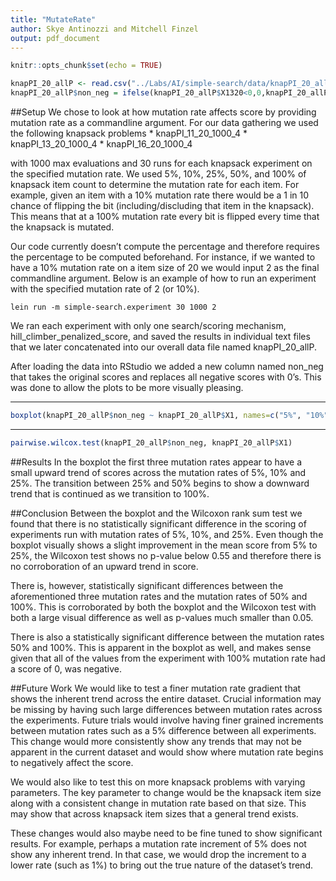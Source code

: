 ```yaml
---
title: "MutateRate"
author: Skye Antinozzi and Mitchell Finzel
output: pdf_document
---
```


```r
knitr::opts_chunk$set(echo = TRUE)
```

```r
knapPI_20_allP <- read.csv("../Labs/AI/simple-search/data/knapPI_20_allP", sep="")
knapPI_20_allP$non_neg = ifelse(knapPI_20_allP$X1320<0,0,knapPI_20_allP$X1320)
```

##Setup
We chose to look at how mutation rate affects score by providing mutation rate as a commandline argument. For our data gathering we used the following knapsack problems 
* knapPI_11_20_1000_4
* knapPI_13_20_1000_4
* knapPI_16_20_1000_4

with 1000 max evaluations and 30 runs for each knapsack experiment on the specified mutation rate. We used 5%, 10%, 25%, 50%, and 100% of knapsack item count to determine the mutation rate for each item. For example, given an item with a 10% mutation rate there would be a 1 in 10 chance of flipping the bit (including/discluding that item in the knapsack). This means that at a 100% mutation rate every bit is flipped every time that the knapsack is mutated.

Our code currently doesn't compute the percentage and therefore requires the percentage to be computed beforehand. For instance, if we wanted to have a 10% mutation rate on a item size of 20 we would input 2 as the final commandline argument. Below is an example of how to run an experiment with the specified mutation rate of 2 (or 10%).

`lein run -m simple-search.experiment 30 1000 2`

We ran each experiment with only one search/scoring mechanism, hill_climber_penalized_score, and saved the results in individual text files that we later concatenated into our overall data file named knapPI_20_allP.

After loading the data into RStudio we added a new column named non_neg that takes the original scores and replaces all negative scores with 0's. This was done to allow the plots to be more visually pleasing.

---

```r
boxplot(knapPI_20_allP$non_neg ~ knapPI_20_allP$X1, names=c("5%", "10%", "25%", "50%", "100%"),main="20 Items",xlab="Mutation Rate (% of items)", ylab="Score")
```

---

```r
pairwise.wilcox.test(knapPI_20_allP$non_neg, knapPI_20_allP$X1)
```

##Results
In the boxplot the first three mutation rates appear to have a small upward trend of scores across the mutation rates of 5%, 10% and 25%. The transition between 25% and 50% begins to show a downward trend that is continued as we transition to 100%.

##Conclusion
Between the boxplot and the Wilcoxon rank sum test we found that there is no statistically significant difference in the scoring of experiments run with mutation rates of 5%, 10%, and 25%. Even though the boxplot visually shows a slight improvement in the mean score from 5% to 25%, the Wilcoxon test shows no p-value below 0.55 and therefore there is no corroboration of an upward trend in score.

There is, however, statistically significant differences between the aforementioned three mutation rates and the mutation rates of 50% and 100%. This is corroborated by both the boxplot and the Wilcoxon test with both a large visual difference as well as p-values much smaller than 0.05.

There is also a statistically significant difference between the mutation rates 50% and 100%. This is apparent in the boxplot as well, and makes sense given that all of the values from the experiment with 100% mutation rate had a score of 0, was negative.

##Future Work
We would like to test a finer mutation rate gradient that shows the inherent trend across the entire dataset. Crucial information may be missing by having such large differences between mutation rates across the experiments. Future trials would involve having finer grained increments between mutation rates such as a 5% difference between all experiments. This change would more consistently show any trends that may not be apparent in the current dataset and would show where mutation rate begins to negatively affect the score. 

We would also like to test this on more knapsack problems with varying parameters. The key parameter to change would be the knapsack item size along with a consistent change in mutation rate based on that size. This may show that across knapsack item sizes that a general trend exists. 

These changes would also maybe need to be fine tuned to show significant results. For example, perhaps a mutation rate increment of 5% does not show any inherent trend. In that case, we would drop the increment to a lower rate (such as 1%) to bring out the true nature of the dataset's trend.


